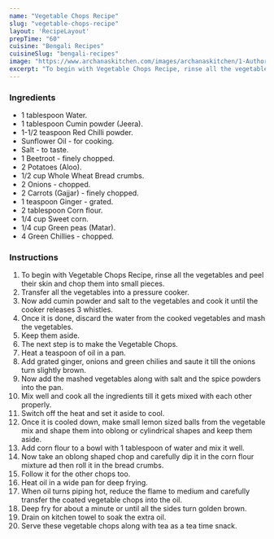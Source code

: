 ---
name: "Vegetable Chops Recipe"
slug: "vegetable-chops-recipe"
layout: 'RecipeLayout'
prepTime: "60"
cuisine: "Bengali Recipes"
cuisineSlug: "bengali-recipes"
image: "https://www.archanaskitchen.com/images/archanaskitchen/1-Author/Jyothi_Rajesh/Vegetable_Chop.jpg"
excerpt: "To begin with Vegetable Chops Recipe, rinse all the vegetables and peel their skin and chop them into small pieces"
---

### Ingredients

- 1 tablespoon Water.
- 1 tablespoon Cumin powder (Jeera).
- 1-1/2 teaspoon Red Chilli powder.
- Sunflower Oil - for cooking.
- Salt - to taste.
- 1 Beetroot - finely chopped.
- 2 Potatoes (Aloo).
- 1/2 cup Whole Wheat Bread crumbs.
- 2 Onions - chopped.
- 2 Carrots (Gajjar) - finely chopped.
- 1 teaspoon Ginger - grated.
- 2 tablespoon Corn flour.
- 1/4 cup Sweet corn.
- 1/4 cup Green peas (Matar).
- 4 Green Chillies - chopped.

### Instructions

1. To begin with Vegetable Chops Recipe, rinse all the vegetables and peel their skin and chop them into small pieces.
1. Transfer all the vegetables into a pressure cooker.
1. Now add cumin powder and salt to the vegetables and cook it until the cooker releases 3 whistles.
1. Once it is done, discard the water from the cooked vegetables and mash the vegetables.
1. Keep them aside.
1. The next step is to make the Vegetable Chops.
1. Heat a teaspoon of oil in a pan.
1. Add grated ginger, onions and green chilies and saute it till the onions turn slightly brown.
1. Now add the mashed vegetables along with salt and the spice powders into the pan.
1. Mix well and cook all the ingredients till it gets mixed with each other properly.
1. Switch off the heat and set it aside to cool.
1. Once it is cooled down, make small lemon sized balls from the vegetable mix and shape them into oblong or cylindrical shapes and keep them aside.
1. Add corn flour to a bowl with 1 tablespoon of water and mix it well.
1. Now take an oblong shaped chop and carefully dip it in the corn flour mixture ad then roll it in the bread crumbs.
1. Follow it for the other chops too.
1. Heat oil in a wide pan for deep frying.
1. When oil turns piping hot, reduce the flame to medium and carefully transfer the coated vegetable chops into the oil.
1. Deep fry for about a minute or until all the sides turn golden brown.
1. Drain on kitchen towel to soak the extra oil.
1. Serve these vegetable chops along with tea as a tea time snack.
